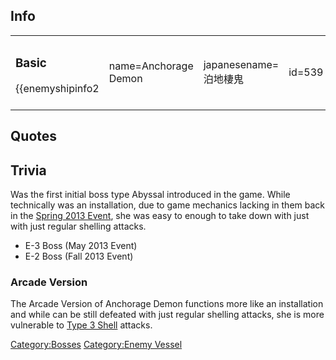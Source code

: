 ==Info==
{|
|
===Basic===
{{enemyshipinfo2
| name=Anchorage Demon
| japanesename=泊地棲鬼
| id=539
| image=[[File:539_Anchorage_Demon.png|280px]]
| color=red
| type= Aviation Battleship
| class=Abyssal
| hp=180
| firepower=90
| armor=80
| torpedo=60
| evasion=10
| AA=70
| aircraft=180
| speed=Slow
| LOS=70
| ASW=0
| range=Long
| luck=30
| slot=3
| time=''unbuildable''
| slot1=[[List_of_equipment_used_by_the_enemy|Deteriorate AP Shell]]
| slot2=[[List_of_equipment_used_by_the_enemy|Abyssal Fighter Mk.II]]
| slot3=[[List_of_equipment_used_by_the_enemy|Abyssal Torpedo Bomber Mk.II]]
| slot4=-Locked-
| space1=0
| space2=90
| space3=90
| space4=-}}
|}

==Quotes==
{{Abyssquote
| 開幕前=キタノカ…
| EN1=You are here...
| Note1=
| 砲撃=シズメ…

or

コノサキヘハ…トオサンゾ…
| EN0=Sink...

or

You shall ...not pass...!
| Note0=
| 被弾=イマイマシイ…

or

グッ…
| EN2=Annoying...

or

Gh!
| Note2=
| 昼戦終了時=ソウカ…ソウイウコトダッタノカ…
| EN3=Yes...it was like that kind of embracement...
| Note3=(assuming [[Armored Carrier Demon]]'s introduction refer to same thing)|Clip1 = {{Audio|file=Anchorage_Oni_Intro.ogg}}|Clip0 = {{Audio|file=Anchorage_Attack_1.ogg}}<br/>{{Audio|file=Anchorage_Attack_2.ogg}}|Clip2 = {{Audio|file=Anchorage_Oni_Damaged.ogg}}<br/>{{Audio|file=Anchorage_Damaged.ogg}}|Clip3 = {{Audio|file=Anchorage_Oni_Sunk.ogg}}}}

==Trivia==
Was the first initial boss type Abyssal introduced in the game. While technically was an installation, due to game mechanics lacking in them back in the [[Spring 2013 Event]], she was easy to enough to take down with just with just regular shelling attacks.
*E-3 Boss (May 2013 Event)
*E-2 Boss (Fall 2013 Event)

===Arcade Version===
The Arcade Version of Anchorage Demon functions more like an installation and while can be still defeated with just regular shelling attacks, she is more vulnerable to [[Type 3 Shell]] attacks. 

{{Enemyshiplist}}
[[Category:Bosses]]
[[Category:Enemy Vessel]]